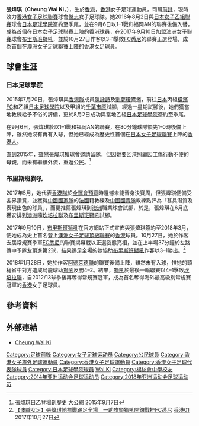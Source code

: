 {{Infobox football biography
| name        = 張煒琪 <br> Cheung Wai Ki
| image       = 
| fullname    = 張煒琪
| nickname    = 
| birth_date  = {{birth date and age|1990|11|22}}
| birth_place = {{HKG-1959}}
| height      = {{height|m=1.80}}
| position    = [[前鋒_(足球)|前鋒]]
| currentclub = 
| clubnumber  = 
| youthyears1 = 
| youthclubs1 = 
| years1 = 2015
| clubs1 = [[日本足球學院|日本足球學院]]
| caps1  = 1
| goals1 = 0
| years2 = 2015–2017
| clubs2 = [[公民足球隊|公民]]
| caps2  = 
| goals2 = 
| years3 = 2017–2018
| clubs3 = [[布里斯班獅吼足球會|布里斯班獅吼]]
| caps3  = 10
| goals3 = 0
| years4 = 2018—
| clubs4 = [[公民女子足球隊|公民]]
| caps4  = 39
| goals4 = 38
| nationalyears1 = 2007–
| nationalteam1  = [[香港女子足球代表隊|香港]]
| nationalcaps1  = 
| nationalgoals1 = 
| pcupdate = 2018年2月28日
| ntupdate = 
|}}

'''張煒琪'''（'''Cheung Wai Ki'''，{{bd|1990年|11月22日||}}），生於[[香港|香港]]，[[香港|香港]]女子足球運動員，司職[[前鋒_(足球)|前鋒]]，現時效力[[香港女子足球聯賽|香港女子足球聯賽]]球會[[傑志女子足球隊|傑志]]女子足球隊。她2016年8月2日與[[日本職業女子足球聯賽|日本女子乙組聯賽]]球會[[日本足球學院|日本足球學院]]簽約至季尾，並在9月6日以1–1戰和福岡AN的聯賽後備入替，成為首個在[[日本職業女子足球聯賽|日本女子足球聯賽]]上陣的[[香港|香港]]球員，在2017年9月10日加盟[[澳洲女子足球聯賽|澳洲女子聯賽]]球會[[布里斯班獅吼足球會|布里斯班獅吼]]，並於10月27日作客以3–1擊敗[[悉尼足球會|FC悉尼]]的聯賽正選登場，成為首個在[[澳洲女子足球聯賽|澳洲女子足球聯賽]]上陣的[[香港|香港]]女足球員。

==球會生涯==
===日本足球學院===
2015年7月20日，張煒琪與[[香港女子足球代表隊|香港隊]]成員[[陳詠詩|陳詠詩]]及[[劉夢瓊|劉夢瓊]]獲邀，前往[[日本|日本]]丙組[[橫濱FC|橫濱FC]]和乙組[[日本足球學院|日本足球學院]]以及甲組的[[千葉市原|千葉市原]]試腳，經過一星期試腳後，她們獲當地教練給予不俗的評價，更於8月2日成功與當地乙組[[日本足球學院|日本足球學院]]簽約至季尾。

在9月6日，張煒琪於以1–1戰和福岡AN的聯賽，在80分鐘球隊領先1–0時後備上陣，雖然她沒有再有入球，但她已經成為歷史性首個在[[日本職業女子足球聯賽|日本女子足球聯賽]]上陣的[[香港人|香港人]]。

直到2015年，雖然張煒琪獲球會邀請留隊，但因她要回港照顧因工傷行動不便的母親，而未有繼續外流，重返[[公民足球隊|公民]]。<ref>[http://news.takungpao.com.hk/paper/q/2015/0907/3153841.html 張煒琪日乙登場創歷史] {{Wayback|url=http://news.takungpao.com.hk/paper/q/2015/0907/3153841.html |date=20161110043245 }} [[大公網|大公網]] 2015年9月7日</ref>

===布里斯班獅吼===
2017年5月，她代表[[香港女子足球代表隊|香港隊]]於[[全國運動會|全運會預賽]]時遺憾未能晉身決賽周，但張煒琪便備受各界讚賞，並獲得[[中國國家女子足球隊|中國國家隊]]的[[法國|法國]]籍教練{{link-en|布鲁诺·比尼|Bruno Bini|比尼}}及[[中國國家青年足球隊|中國國青隊]]教練{{link-en|赫斯特林·迪·蕾絲|Hesterine de Reus|迪蕾絲}}點評為「甚具潛質及表現出色的球員」，而{{link-en|赫斯特林·迪·蕾絲|Hesterine de Reus|迪蕾絲}}更推薦張煒琪到[[澳洲|澳洲]]職業球會試腳，於是，張煒琪在6月底獲安排到[[澳洲|澳洲]]隨[[坎培拉聯足球會|坎培拉聯]]及[[布里斯班獅吼足球會|布里斯班獅吼]]試腳。

2017年9月10日，[[布里斯班獅吼足球會|布里斯班獅吼]]在官方網站正式宣佈與張煒琪簽約至2018年3月，使她成為史上首名登上[[澳洲女子足球聯賽|澳洲女子足球頂級聯賽]]的[[香港|香港]]球員。10月27日，她於作客去屆常規賽季軍[[悉尼足球會|FC悉尼]]的聯賽揭幕戰以正選姿態亮相，並在上半場37分鐘於左路傳中予隊友頂進第2球，結果踢足全場的她協助[[布里斯班獅吼足球會|布里斯班獅吼]]作客以3–1勝出。<ref>[https://www.hk01.com/%E9%AB%94%E8%82%B2/128928/-%E6%BE%B3%E8%81%B7%E5%A5%B3%E8%B6%B3-%E5%BC%B5%E7%85%92%E7%90%AA%E5%9C%B0%E6%A8%99%E6%88%B0%E8%B8%A2%E8%B6%B3%E5%85%A8%E5%A0%B4-%E4%B8%80%E5%8A%A9%E6%94%BB%E9%A0%98%E7%8D%85%E5%90%BC%E9%96%8B%E9%91%BC%E6%88%B0%E6%8C%ABFC%E6%82%89%E5%B0%BC 【澳職女足】張煒琪地標戰踢足全場　一助攻領獅吼開鑼戰挫FC悉尼] [[香港01|香港01]] 2017年10月27日</ref>

2018年1月28日，她於作客[[阿德雷德聯足球俱樂部|阿德萊德聯]]的聯賽後備上陣，雖然未有入球，惟她的頭槌省中對方造成烏龍球助[[布里斯班獅吼足球會|獅吼]]反勝4–2。結果，[[布里斯班獅吼足球會|獅吼]]於最後一輪聯賽以4–1擊敗[[坎培拉聯足球俱樂部|坎培拉聯]]，自2012/13球季後再奪得常規賽冠軍，成為首名奪得海外最高級別常規賽冠軍的[[香港|香港]]女子足球員。

==參考資料==
{{reflist}}

==外部連結==
* [https://www.hkfa.com/ch/club/259/detail?player=13005 Cheung Wai Ki] {{Wayback|url=https://www.hkfa.com/ch/club/259/detail?player=13005 |date=20170103094021 }}

{{傑志女子足球隊}}
{{DEFAULTSORT:Cheung Wai Ki}} 
[[Category:足球前鋒|Category:足球前鋒]]
[[Category:女子足球运动员|Category:女子足球运动员]]
[[Category:公民球員|Category:公民球員]]
[[Category:香港女子旅外足球運動員|Category:香港女子旅外足球運動員]]
[[Category:香港女子足球運動員|Category:香港女子足球運動員]]
[[Category:香港女子足球代表隊球員|Category:香港女子足球代表隊球員]]
[[Category:日本足球學院球員|Category:日本足球學院球員]]
[[Category:張姓|Wai Ki]]
[[Category:棉紡會中學校友|Category:棉紡會中學校友]]
[[Category:2014年亚洲运动会足球运动员|Category:2014年亚洲运动会足球运动员]]
[[Category:2018年亚洲运动会足球运动员|Category:2018年亚洲运动会足球运动员]]
